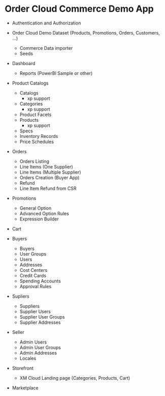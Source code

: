 # Order Cloud Commerce Demo App 

- Authentication and Authorization
- Order Cloud Demo Dataset (Products, Promotions, Orders, Customers, ...)
	- Commerce Data importer
	- Seeds
- Dashboard
	- Reports (PowerBI Sample or other)
- Product Catalogs
	- Catalogs
		- xp support
	- Categories
		- xp support
	- Product Facets
	- Products
		- xp support
	- Specs
	- Inventory Records
	- Price Schedules
- Orders
	- Orders Listing
	- Line Items (One Supplier)
	- Line Items (Multiple Supplier)
	- Orders Creation (Buyer App)
	- Refund
	- Line Item Refund from CSR
- Promotions
	- General Option
	- Advanced Option Rules
	- Expression Builder
- Cart
- Buyers
	- Buyers
	- User Groups
	- Users
	- Addresses
	- Cost Centers
	- Credit Cards
	- Spending Accounts
	- Approval Rules
- Supliers
	- Suppliers
	- Supplier Users
	- Supplier User Groups
	- Supplier Addresses
- Seller
	- Admin Users
	- Admin User Groups
	- Admin Addresses
	- Locales
- Storefront
	- XM Cloud Landing page (Categories, Products, Cart)

- Marketplace

